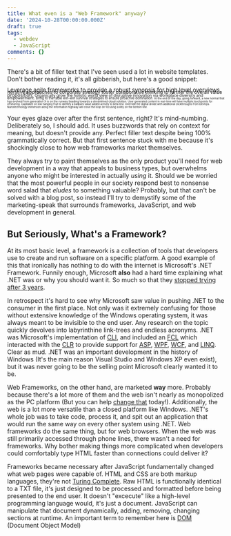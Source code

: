 ```yaml
---
title: What even is a "Web Framework" anyway?
date: '2024-10-28T00:00:00.000Z'
draft: true
tags:
  - webdev
  - JavaScript
comments: {}
---
```


There's a bit of filler text that I've seen used a lot in website templates.
Don't bother reading it, it's all gibberish, but here's a good snippet:

<p style='font-size: small; line-height: 50%'>Leverage agile frameworks to provide a robust synopsis for high level overviews. <span style='font-size: smaller'>Iterative approaches to corporate strategy foster collaborative thinking to further the overall value proposition. <span style='font-size: smaller'>Organically grow the holistic world view of disruptive innovation via workplace diversity and empowerment. <span style='font-size: smaller'>Bring to the table win-win survival strategies to ensure proactive domination. <span style='font-size: smaller'>At the end of the day, going forward, a new normal that has evolved from generation X is on the runway heading towards a streamlined cloud solution. <span style='font-size: smaller'>User generated content in real-time will have multiple touchpoints for offshoring. Capitalize on low hanging fruit to identify a ballpark value added activity to beta test. Override the digital divide with additional clickthroughs from DevOps. Nanotechnology immersion along the information highway will close the loop on focusing solely on the bottom line.</span></span></span></span></span></p>

Your eyes glaze over after the first sentence, right? It's mind-numbing.
Deliberately so, I should add. It uses buzzwords that rely on context for
meaning, but doesn't provide any. Perfect filler text despite being 100%
grammatically correct. But that first sentence stuck with me because it's
shockingly close to how web frameworks market themselves.

They always try to paint themselves as the only product you'll need for web
development in a way that appeals to business types, but overwhelms anyone who
might be interested in actually _using_ it. Should we be worried that the most
powerful people in our society respond best to nonsense word salad that _eludes_
to something valuable? Probably, but that can't be solved with a blog post, so
instead I'll try to demystify some of the marketing-speak that surrounds
frameworks, JavaScript, and web development in general.

## But Seriously, What's a Framework?

At its most basic level, a framework is a collection of tools that developers
use to create and run software on a specific platform. A good example of this
that ironically has nothing to do with the internet is Microsoft's .NET
Framework. Funnily enough, Microsoft **also** had a hard time explaining what
.NET was or why you should want it. So much so that they
[stopped trying after 3 years](https://en.wikipedia.org/wiki/Microsoft_.NET_strategy).

In retrospect it's hard to see why Microsoft saw value in pushing .NET to the
consumer in the first place. Not only was it extremely confusing for those
without extensive knowledge of the Windows operating system, it was always meant
to be invisible to the end user. Any research on the topic quickly devolves into
labyrinthine link-trees and endless acronyms. .NET was Microsoft's
implementation of
[CLI](https://en.wikipedia.org/wiki/Common_Language_Infrastructure), and
included an [FCL](https://en.wikipedia.org/wiki/Framework_Class_Library) which
interacted with the [CLR](https://en.wikipedia.org/wiki/Common_Language_Runtime)
to provide support for [ASP](https://en.wikipedia.org/wiki/ASP.NET),
[WPF](https://en.wikipedia.org/wiki/Windows_Presentation_Foundation),
[WCF](https://en.wikipedia.org/wiki/Windows_Communication_Foundation), and
[LINQ](https://en.wikipedia.org/wiki/Language_Integrated_Query). Clear as mud.
.NET was an important development in the history of Windows (It's the main
reason Visual Studio and Windows XP even exist), but it was never going to be
the selling point Microsoft clearly wanted it to be.

Web Frameworks, on the other hand, are marketed **way** more. Probably because
there's a lot more of them and the web isn't nearly as monopolized as the PC
platform (But you can help
[change that](https://www.wheelsbot.dev/posts/arch-linux-install-guide/)
today!). Additionally, the web is a lot more versatile than a closed platform
like Windows. .NET's whole job was to take code, process it, and spit out an
application that would run the same way on every other system using .NET. Web
frameworks do the same thing, but for web browsers. When the web was still
primarily accessed through phone lines, there wasn't a need for frameworks. Why
bother making things more complicated when developers could comfortably type
HTML faster than connections could deliver it?

Frameworks became necessary after JavaScript fundamentally changed what web
pages were capable of. HTML and CSS are both markup languages, they're not
[Turing Complete](https://en.wikipedia.org/wiki/Turing_machine). Raw HTML is
functionally identical to a TXT file, it's just designed to be processed and
formatted before being presented to the end user. It doesn't "excecute" like a
high-level programming language would, it's just a document. JavaScript can
manipulate that document dynamically, adding, removing, changing sections at
runtime. An important term to remember here is
[DOM](https://en.wikipedia.org/wiki/Document_Object_Model) (Document Object
Model)
